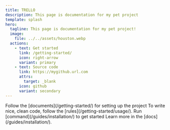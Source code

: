 ```yaml
---
title: TRELLO
description: This page is documentation for my pet project
template: splash
hero:
  tagline: This page is documentation for my pet project!
  image:
    file: ../../assets/houston.webp
  actions:
    - text: Get started
      link: /getting-started/
      icon: right-arrow
      variant: primary
    - text: Source code
      link: https://mygithub.url.com
      attrs:
        target: _blank
      icon: github
      variant: secondary
---
```



<CardGrid stagger>
  <Card title="Documentation that delights" icon="document">
    Follow the [documents](/getting-started/) for setting up the project
  </Card>
  <Card title="Rules" icon="add-document">
    To write nice, clean code, follow the [rules](/getting-started/usage/).
  </Card>
  <Card title="Install" icon="setting">
    Run [command](/guides/installation/) to get started
  </Card>
  <Card title="Read the docs" icon="open-book">
    Learn more in the [docs](/guides/installation/).
  </Card>
</CardGrid>
